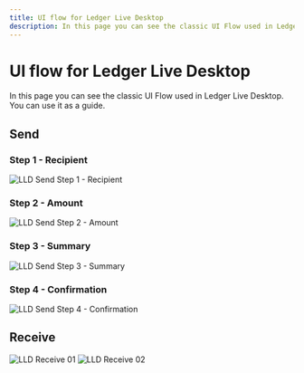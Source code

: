 ```yaml
---
title: UI flow for Ledger Live Desktop
description: In this page you can see the classic UI Flow used in Ledger Live Desktop. You can use it as a guide.
---
```



# UI flow for Ledger Live Desktop

In this page you can see the classic UI Flow used in Ledger Live Desktop. You can use it as a guide.

## Send

### Step 1 - Recipient

<Zoom>
    <img
      alt="LLD Send Step 1 - Recipient"
      src="/LLD-send-01.png"
    />
</Zoom>

### Step 2 - Amount

<Zoom>
    <img
      alt="LLD Send Step 2 - Amount"
      src="/LLD-send-02.png"
    />
</Zoom>

### Step 3 - Summary

<Zoom>
    <img
      alt="LLD Send Step 3 - Summary"
      src="/LLD-send-03.png"
    />
</Zoom>

### Step 4 - Confirmation

<Zoom>
    <img
      alt="LLD Send Step 4 - Confirmation"
      src="/LLD-send-04.png"
    />
</Zoom>

## Receive

<Zoom>
    <img
      alt="LLD Receive 01"
      src="/LLD-receive-01.png"
    />
</Zoom>

<Zoom>
    <img
      alt="LLD Receive 02"
      src="/LLD-receive-02.png"
    />
</Zoom>
